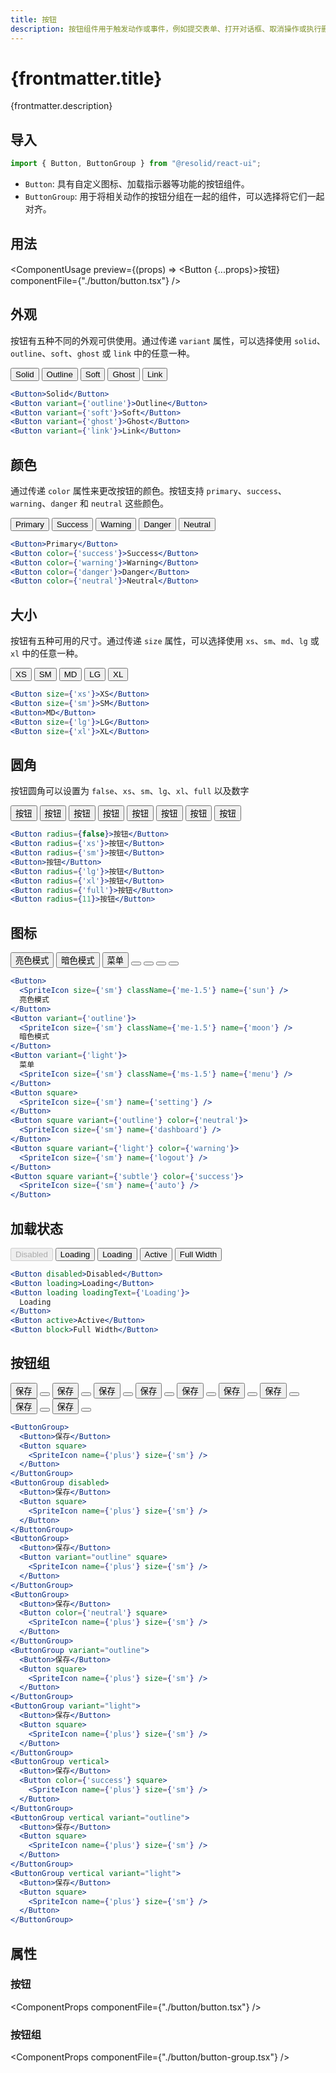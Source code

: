 ```yaml
---
title: 按钮
description: 按钮组件用于触发动作或事件，例如提交表单、打开对话框、取消操作或执行删除操作。
---
```




# {frontmatter.title}

{frontmatter.description}

## 导入

```js
import { Button, ButtonGroup } from "@resolid/react-ui";
```

- `Button`: 具有自定义图标、加载指示器等功能的按钮组件。
- `ButtonGroup`: 用于将相关动作的按钮分组在一起的组件，可以选择将它们一起对齐。

## 用法

<ComponentUsage preview={(props) => <Button {...props}>按钮</Button>} componentFile={"./button/button.tsx"} />

## 外观

按钮有五种不同的外观可供使用。通过传递 `variant` 属性，可以选择使用 `solid`、`outline`、`soft`、`ghost` 或 `link` 中的任意一种。

<section className={'example group'}>
  <ComponentExample className={'flex flex-row gap-3 items-center'}>
    <Button>Solid</Button>
    <Button variant={'outline'}>Outline</Button>
    <Button variant={'soft'}>Soft</Button>
    <Button variant={'ghost'}>Ghost</Button>
    <Button variant={'link'}>Link</Button>
  </ComponentExample>

```jsx
<Button>Solid</Button>
<Button variant={'outline'}>Outline</Button>
<Button variant={'soft'}>Soft</Button>
<Button variant={'ghost'}>Ghost</Button>
<Button variant={'link'}>Link</Button>
```

</section>

## 颜色

通过传递 `color` 属性来更改按钮的颜色。按钮支持 `primary`、`success`、`warning`、`danger` 和 `neutral` 这些颜色。

<section className={'example group'}>
  <ComponentExample className={'flex flex-row gap-3 items-center'}>
    <Button>Primary</Button>
    <Button color={'success'}>Success</Button>
    <Button color={'warning'}>Warning</Button>
    <Button color={'danger'}>Danger</Button>
    <Button color={'neutral'}>Neutral</Button>
  </ComponentExample>

```jsx
<Button>Primary</Button>
<Button color={'success'}>Success</Button>
<Button color={'warning'}>Warning</Button>
<Button color={'danger'}>Danger</Button>
<Button color={'neutral'}>Neutral</Button>
```

</section>

## 大小

按钮有五种可用的尺寸。通过传递 `size` 属性，可以选择使用 `xs`、`sm`、`md`、`lg` 或 `xl` 中的任意一种。

<section className={'example group'}>
  <ComponentExample className={'flex flex-row gap-3 items-center'}>
    <Button size={'xs'}>XS</Button>
    <Button size={'sm'}>SM</Button>
    <Button>MD</Button>
    <Button size={'lg'}>LG</Button>
    <Button size={'xl'}>XL</Button>
  </ComponentExample>

```jsx
<Button size={'xs'}>XS</Button>
<Button size={'sm'}>SM</Button>
<Button>MD</Button>
<Button size={'lg'}>LG</Button>
<Button size={'xl'}>XL</Button>
```

</section>

## 圆角

按钮圆角可以设置为 `false`、`xs`、`sm`、`lg`、`xl`、`full` 以及数字

<section className={'example group'}>
  <ComponentExample className={'flex flex-row gap-3 items-center'}>
    <Button radius={false}>按钮</Button>
    <Button radius={'xs'}>按钮</Button>
    <Button radius={'sm'}>按钮</Button>
    <Button>按钮</Button>
    <Button radius={'lg'}>按钮</Button>
    <Button radius={'xl'}>按钮</Button>
    <Button radius={'full'}>按钮</Button>
    <Button radius={11}>按钮</Button>
  </ComponentExample>

```jsx
<Button radius={false}>按钮</Button>
<Button radius={'xs'}>按钮</Button>
<Button radius={'sm'}>按钮</Button>
<Button>按钮</Button>
<Button radius={'lg'}>按钮</Button>
<Button radius={'xl'}>按钮</Button>
<Button radius={'full'}>按钮</Button>
<Button radius={11}>按钮</Button>
```

</section>

## 图标

<section className={'example group'}>
  <ComponentExample className={'flex flex-row gap-3 items-center'}>
    <Button>
      <SpriteIcon size={'sm'} className={'me-1.5'} name={'sun'} />
      亮色模式
    </Button>
    <Button variant={'outline'}>
      <SpriteIcon size={'sm'} className={'me-1.5'} name={'moon'} />
      暗色模式
    </Button>
    <Button variant={'soft'}>
      菜单
      <SpriteIcon size={'sm'} className={'ms-1.5'} name={'menu'} />
    </Button>
    <Button square>
      <SpriteIcon size={'sm'} name={'setting'} />
    </Button>
    <Button square variant={'outline'} color={'neutral'}>
      <SpriteIcon size={'sm'} name={'dashboard'} />
    </Button>
    <Button square variant={'soft'} color={'warning'}>
      <SpriteIcon size={'sm'} name={'logout'} />
    </Button>
    <Button square variant={'ghost'} color={'success'}>
      <SpriteIcon size={'sm'} name={'auto'} />
    </Button>
  </ComponentExample>

```jsx
<Button>
  <SpriteIcon size={'sm'} className={'me-1.5'} name={'sun'} />
  亮色模式
</Button>
<Button variant={'outline'}>
  <SpriteIcon size={'sm'} className={'me-1.5'} name={'moon'} />
  暗色模式
</Button>
<Button variant={'light'}>
  菜单
  <SpriteIcon size={'sm'} className={'ms-1.5'} name={'menu'} />
</Button>
<Button square>
  <SpriteIcon size={'sm'} name={'setting'} />
</Button>
<Button square variant={'outline'} color={'neutral'}>
  <SpriteIcon size={'sm'} name={'dashboard'} />
</Button>
<Button square variant={'light'} color={'warning'}>
  <SpriteIcon size={'sm'} name={'logout'} />
</Button>
<Button square variant={'subtle'} color={'success'}>
  <SpriteIcon size={'sm'} name={'auto'} />
</Button>
```

</section>

## 加载状态

<section className={'example group'}>
  <ComponentExample className={'flex flex-row gap-3 items-center'}>
    <Button disabled>Disabled</Button>
    <Button loading>Loading</Button>
    <Button loading loadingText={'Loading'}>
      Loading
    </Button>
    <Button active>Active</Button>
    <Button block>Full Width</Button>
  </ComponentExample>

```jsx
<Button disabled>Disabled</Button>
<Button loading>Loading</Button>
<Button loading loadingText={'Loading'}>
  Loading
</Button>
<Button active>Active</Button>
<Button block>Full Width</Button>
```

</section>

## 按钮组

<section className={'example group'}>
  <ComponentExample className={'flex flex-row gap-3 items-center'}>
    <ButtonGroup>
      <Button>保存</Button>
      <Button square>
        <SpriteIcon name={'plus'} size={'sm'} />
      </Button>
    </ButtonGroup>
    <ButtonGroup disabled>
      <Button>保存</Button>
      <Button square>
        <SpriteIcon name={'plus'} size={'sm'} />
      </Button>
    </ButtonGroup>
    <ButtonGroup>
      <Button>保存</Button>
      <Button variant="outline" square>
        <SpriteIcon name={'plus'} size={'sm'} />
      </Button>
    </ButtonGroup>
    <ButtonGroup>
      <Button>保存</Button>
      <Button color={'neutral'} square>
        <SpriteIcon name={'plus'} size={'sm'} />
      </Button>
    </ButtonGroup>
    <ButtonGroup variant="outline">
      <Button>保存</Button>
      <Button square>
        <SpriteIcon name={'plus'} size={'sm'} />
      </Button>
    </ButtonGroup>
    <ButtonGroup variant="light">
      <Button>保存</Button>
      <Button square>
        <SpriteIcon name={'plus'} size={'sm'} />
      </Button>
    </ButtonGroup>
    <ButtonGroup vertical>
      <Button>保存</Button>
      <Button color={'success'} square>
        <SpriteIcon name={'plus'} size={'sm'} />
      </Button>
    </ButtonGroup>
    <ButtonGroup vertical variant="outline">
      <Button>保存</Button>
      <Button square>
        <SpriteIcon name={'plus'} size={'sm'} />
      </Button>
    </ButtonGroup>
    <ButtonGroup vertical variant="light">
      <Button>保存</Button>
      <Button square>
        <SpriteIcon name={'plus'} size={'sm'} />
      </Button>
    </ButtonGroup>
  </ComponentExample>

```jsx
<ButtonGroup>
  <Button>保存</Button>
  <Button square>
    <SpriteIcon name={'plus'} size={'sm'} />
  </Button>
</ButtonGroup>
<ButtonGroup disabled>
  <Button>保存</Button>
  <Button square>
    <SpriteIcon name={'plus'} size={'sm'} />
  </Button>
</ButtonGroup>
<ButtonGroup>
  <Button>保存</Button>
  <Button variant="outline" square>
    <SpriteIcon name={'plus'} size={'sm'} />
  </Button>
</ButtonGroup>
<ButtonGroup>
  <Button>保存</Button>
  <Button color={'neutral'} square>
    <SpriteIcon name={'plus'} size={'sm'} />
  </Button>
</ButtonGroup>
<ButtonGroup variant="outline">
  <Button>保存</Button>
  <Button square>
    <SpriteIcon name={'plus'} size={'sm'} />
  </Button>
</ButtonGroup>
<ButtonGroup variant="light">
  <Button>保存</Button>
  <Button square>
    <SpriteIcon name={'plus'} size={'sm'} />
  </Button>
</ButtonGroup>
<ButtonGroup vertical>
  <Button>保存</Button>
  <Button color={'success'} square>
    <SpriteIcon name={'plus'} size={'sm'} />
  </Button>
</ButtonGroup>
<ButtonGroup vertical variant="outline">
  <Button>保存</Button>
  <Button square>
    <SpriteIcon name={'plus'} size={'sm'} />
  </Button>
</ButtonGroup>
<ButtonGroup vertical variant="light">
  <Button>保存</Button>
  <Button square>
    <SpriteIcon name={'plus'} size={'sm'} />
  </Button>
</ButtonGroup>
```

</section>

## 属性

### 按钮

<ComponentProps componentFile={"./button/button.tsx"} />

### 按钮组

<ComponentProps componentFile={"./button/button-group.tsx"} />
